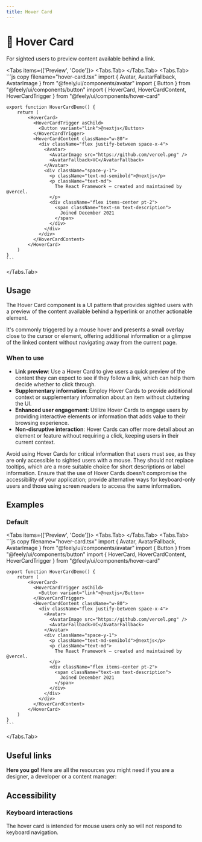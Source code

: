 ```yaml
---
title: Hover Card
---
```



# 💠 Hover Card

For sighted users to preview content available behind a link.

<Tabs items={['Preview', 'Code']}>
  <Tabs.Tab>
    <HoverCardPreview />
  </Tabs.Tab>
  <Tabs.Tab>
    ```js copy filename="hover-card.tsx"
    import { Avatar, AvatarFallback, AvatarImage } from "@feely/ui/components/avatar"
    import { Button } from "@feely/ui/components/button"
    import { HoverCard, HoverCardContent, HoverCardTrigger } from "@feely/ui/components/hover-card"

    export function HoverCardDemo() {
        return (
            <HoverCard>
              <HoverCardTrigger asChild>
                <Button variant="link">@nextjs</Button>
              </HoverCardTrigger>
              <HoverCardContent className="w-80">
                <div className="flex justify-between space-x-4">
                  <Avatar>
                    <AvatarImage src="https://github.com/vercel.png" />
                    <AvatarFallback>VC</AvatarFallback>
                  </Avatar>
                  <div className="space-y-1">
                    <p className="text-md-semibold">@nextjs</p>
                    <p className="text-md">
                      The React Framework – created and maintained by @vercel.
                    </p>
                    <div className="flex items-center pt-2">
                      <span className="text-sm text-description">
                        Joined December 2021
                      </span>
                    </div>
                  </div>
                </div>
              </HoverCardContent>
            </HoverCard>
        )
    }
    ```

  </Tabs.Tab>
</Tabs>

## Usage

The Hover Card component is a UI pattern that provides sighted users with a preview of the content available behind a hyperlink or another actionable element.

It's commonly triggered by a mouse hover and presents a small overlay close to the cursor or element, offering additional information or a glimpse of the linked content without navigating away from the current page.

### When to use

- **Link preview**: Use a Hover Card to give users a quick preview of the content they can expect to see if they follow a link, which can help them decide whether to click through.
- **Supplementary information**: Employ Hover Cards to provide additional context or supplementary information about an item without cluttering the UI.
- **Enhanced user engagement**: Utilize Hover Cards to engage users by providing interactive elements or information that adds value to their browsing experience.
- **Non-disruptive interaction**: Hover Cards can offer more detail about an element or feature without requiring a click, keeping users in their current context.

Avoid using Hover Cards for critical information that users must see, as they are only accessible to sighted users with a mouse. They should not replace tooltips, which are a more suitable choice for short descriptions or label information. Ensure that the use of Hover Cards doesn't compromise the accessibility of your application; provide alternative ways for keyboard-only users and those using screen readers to access the same information.

## Examples

### Default

<Tabs items={['Preview', 'Code']}>
  <Tabs.Tab>
    <HoverCardPreview />
  </Tabs.Tab>
  <Tabs.Tab>
    ```js copy filename="hover-card.tsx"
    import { Avatar, AvatarFallback, AvatarImage } from "@feely/ui/components/avatar"
    import { Button } from "@feely/ui/components/button"
    import { HoverCard, HoverCardContent, HoverCardTrigger } from "@feely/ui/components/hover-card"

    export function HoverCardDemo() {
        return (
            <HoverCard>
              <HoverCardTrigger asChild>
                <Button variant="link">@nextjs</Button>
              </HoverCardTrigger>
              <HoverCardContent className="w-80">
                <div className="flex justify-between space-x-4">
                  <Avatar>
                    <AvatarImage src="https://github.com/vercel.png" />
                    <AvatarFallback>VC</AvatarFallback>
                  </Avatar>
                  <div className="space-y-1">
                    <p className="text-md-semibold">@nextjs</p>
                    <p className="text-md">
                      The React Framework – created and maintained by @vercel.
                    </p>
                    <div className="flex items-center pt-2">
                      <span className="text-sm text-description">
                        Joined December 2021
                      </span>
                    </div>
                  </div>
                </div>
              </HoverCardContent>
            </HoverCard>
        )
    }
    ```

  </Tabs.Tab>
</Tabs>

## Useful links

**Here you go!** Here are all the resources you might need if you are a designer, a developer or a content manager:

<Cards className="mt-8">
  <Card
    title="🤖 Storybook"
    href="https://www.stories.feely.so/?path=/docs/components-hovercard--documentation"
  />
  <Card
    title="🪄 Figma"
    href="https://www.figma.com/design/Jfto7FUoU7mSpnv9uESD60/%F0%9F%9F%A0-feely---design-system?node-id=540-8866&t=nua4UmG9Iu1hfUAm-1"
  />
  <Card
    title="🐝 API Reference"
    href="https://www.radix-ui.com/primitives/docs/components/hover-card#api-reference"
  />
</Cards>

## Accessibility

### Keyboard interactions

The hover card is intended for mouse users only so will not respond to keyboard navigation.
